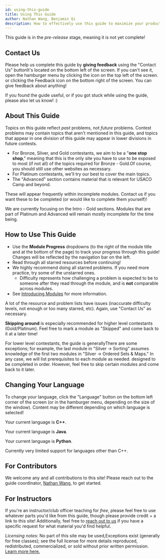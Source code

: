 ```yaml
---
id: using-this-guide
title: Using This Guide
author: Nathan Wang, Benjamin Qi
description: How to effectively use this guide to maximize your productivity.
---
```


<Warning title="Pre-Release Notice">

This guide is in the _pre-release_ stage, meaning it is not yet complete!

</Warning>

## Contact Us

Please help us complete this guide by **giving feedback** using the "Contact Us" button<Asterisk>It's located on the bottom left of the screen. If you can't see it, open the hamburger menu by clicking the icon on the top left of the screen.</Asterisk> or clicking the Feedback icon on the bottom right of the screen. You can give feedback about anything!

If you found the guide useful, or if you got stuck while using the guide, please also let us know! :)

## About This Guide

<Warning title="This guide is NOT a syllabus!!">

Topics on this guide reflect _past_ problems, not _future_ problems. Contest problems may contain topics that aren't mentioned in this guide, and topics that appear in one division of this guide may appear in lower divisions in future contests.

</Warning>

 - For Bronze, Silver, and Gold contestants, we aim to be a "**one stop shop**," meaning that this is the only site you have to use to be exposed to most (if not all) of the topics required for Bronze - Gold.<Asterisk>Of course, you should still use other websites as necessary.</Asterisk>
 - For Platinum contestants, we'll try our best to cover the main topics.
 - The "Advanced" section contains material that is relevant for USACO Camp and beyond. 

<IncompleteSection>

These will appear frequently within incomplete modules. Contact us if you want these to be completed (or would like to complete them yourself)!

</IncompleteSection>

<Warning>

We are currently focusing on the Intro - Gold sections. Modules that are part of Platinum and Advanced will remain mostly incomplete for the time being.

</Warning>

<!--  <Asterisk>There are too many topics for us to effectively cover all of them. If you want to do well in Platinum, you will have to find additional resources on your own in addition to this site</Asterisk> -->

## How to Use This Guide

 - Use the **Module Progress** dropdowns (to the right of the module title and at the bottom of the page) to track your progress through this guide! Changes will be reflected by the navigation bar on the left.
 - Read through all starred resources before continuing!
 - We highly recommend doing all starred problems. If you need more practice, try some of the unstarred ones.
   - Difficulty represents how challenging a problem is expected to be to someone after they read through the module, and is **not** comparable across modules.
 - See [Introducing Modules](./modules) for more information.

<Warning>

A lot of the resource and problem lists have issues (inaccurate difficulty levels, not enough or too many starred, etc). Again, use "Contact Us" as necessary.

</Warning>

**Skipping around** is especially recommended for higher level contestants (Gold/Platinum). Feel free to <TextTooltip content="You can do this by scrolling to the end of a module">mark a module</TextTooltip> as "Skipped" and come back to it at a later time!

For lower level contestants, the guide is generally<Asterisk>There are some exceptions; for example, the last module in "Silver -> Sorting" assumes knowledge of the first two modules in "Silver -> Ordered Sets & Maps." In any case, we will list prerequisites to each module as needed.</Asterisk> designed to be completed in order. However, feel free to skip certain modules and come back to it later.

## Changing Your Language

To change your language, click the "Language" button on the bottom left corner of the screen (or in the hamburger menu, depending on the size of the window). Content may be different depending on which language is selected!

<LanguageSection>

<CPPSection>

Your current language is **C++**.

</CPPSection>

<JavaSection>

Your current language is **Java**.

</JavaSection>

<PySection>

Your current language is **Python**.

</PySection>

</LanguageSection>

<Warning>

Currently very limited support for languages other than C++.

</Warning>

## For Contributors

We welcome any and all contributions to this site! Please reach out to the guide coordinator, [Nathan Wang](mailto:nathan.r.wang@gmail.com), to get started.

## For Instructors

If you're an instructor/club officer teaching for _free_, please feel free to use whatever parts you'd like from this guide, though please provide credit + a link to this site! Additionally, feel free to [reach out to us](mailto:nathan.r.wang@gmail.com) if you have a specific request for what material you'd find helpful.

_Licensing notes_: No part of this site may be used,<Asterisk>Exceptions exist (generally for free classes); see the full license for more details</Asterisk> reproduced, redistributed, commercialized, or sold without prior written permission. [Learn more here.](/license)